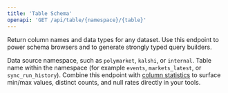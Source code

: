 ```yaml
---
title: 'Table Schema'
openapi: 'GET /api/table/{namespace}/{table}'
---
```


Return column names and data types for any dataset. Use this endpoint to power schema browsers and to generate strongly typed query builders.

<ParamField path="namespace" type="string" required>
  Data source namespace, such as <code>polymarket</code>, <code>kalshi</code>, or <code>internal</code>.
</ParamField>

<ParamField path="table" type="string" required>
  Table name within the namespace (for example <code>events</code>, <code>markets_latest</code>, or <code>sync_run_history</code>).
</ParamField>

<Tip>
Combine this endpoint with <a href="/api-reference/endpoint/table-stats">column statistics</a> to surface min/max values, distinct counts, and null rates directly in your tools.
</Tip>
